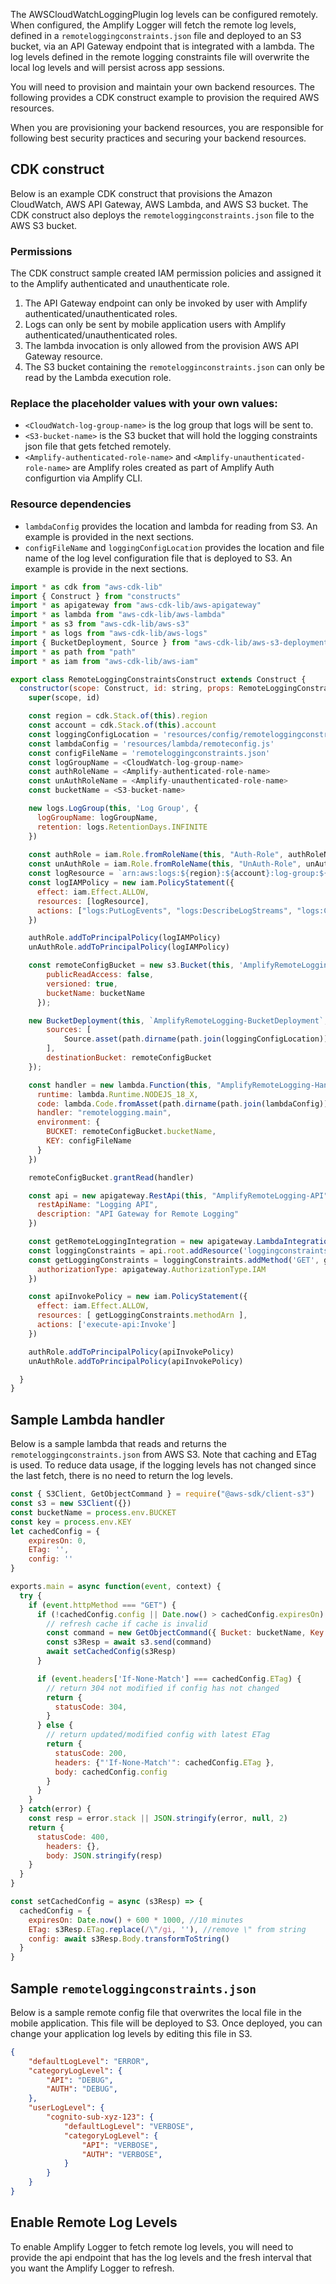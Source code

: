 The AWSCloudWatchLoggingPlugin log levels can be configured remotely.  When configured, the Amplify Logger will fetch the remote log levels, defined in a `remoteloggingconstraints.json` file and deployed to an S3 bucket, via an API Gateway endpoint that is integrated with a lambda.  The log levels defined in the remote logging constraints file will overwrite the local log levels and will persist across app sessions.

You will need to provision and maintain your own backend resources.  The following provides a CDK construct example to provision the required AWS resources.

<Callout warning>
When you are provisioning your backend resources, you are responsible for following best security practices and securing your backend resources.
</Callout>

## CDK construct
Below is an example CDK construct that provisions the Amazon CloudWatch, AWS API Gateway, AWS Lambda, and AWS S3 bucket.  The CDK construct also deploys the `remoteloggingconstraints.json` file to the AWS S3 bucket. 

### Permissions
The CDK construct sample created IAM permission policies and assigned it to the Amplify authenticated and unauthenticate role.  
1. The API Gateway endpoint can only be invoked by user with Amplify authenticated/unauthenticated roles.  
2. Logs can only be sent by mobile application users with Amplify authenticated/unauthenticated roles.
3. The lambda invocation is only allowed from the provision AWS API Gateway resource.
4. The S3 bucket containing the `remotelogginconstraints.json` can only be read by the Lambda execution role.

### Replace the placeholder values with your own values:
* `<CloudWatch-log-group-name>` is the log group that logs will be sent to.
* `<S3-bucket-name>` is the S3 bucket that will hold the logging constraints json file that gets fetched remotely.
* `<Amplify-authenticated-role-name>` and `<Amplify-unauthenticated-role-name>` are Amplify roles created as part of Amplify Auth configurtion via Amplify CLI.  

### Resource dependencies
* `lambdaConfig` provides the location and lambda for reading from S3.  An example is provided in the next sections.
* `configFileName` and `loggingConfigLocation` provides the location and file name of the log level configuration file that is deployed to S3.  An example is provide in the next sections. 

```js
import * as cdk from "aws-cdk-lib"
import { Construct } from "constructs"
import * as apigateway from "aws-cdk-lib/aws-apigateway"
import * as lambda from "aws-cdk-lib/aws-lambda"
import * as s3 from "aws-cdk-lib/aws-s3"
import * as logs from "aws-cdk-lib/aws-logs"
import { BucketDeployment, Source } from "aws-cdk-lib/aws-s3-deployment"
import * as path from "path"
import * as iam from "aws-cdk-lib/aws-iam"

export class RemoteLoggingConstraintsConstruct extends Construct {
  constructor(scope: Construct, id: string, props: RemoteLoggingConstraintProps) {
    super(scope, id)

    const region = cdk.Stack.of(this).region
    const account = cdk.Stack.of(this).account
    const loggingConfigLocation = 'resources/config/remoteloggingconstraints.json'
    const lambdaConfig = 'resources/lambda/remoteconfig.js'
    const configFileName = 'remoteloggingconstraints.json'
    const logGroupName = <CloudWatch-log-group-name>
    const authRoleName = <Amplify-authenticated-role-name> 
    const unAuthRoleName = <Amplify-unauthenticated-role-name>
    const bucketName = <S3-bucket-name>

    new logs.LogGroup(this, 'Log Group', {
      logGroupName: logGroupName,
      retention: logs.RetentionDays.INFINITE
    })
    
    const authRole = iam.Role.fromRoleName(this, "Auth-Role", authRoleName)
    const unAuthRole = iam.Role.fromRoleName(this, "UnAuth-Role", unAuthRoleName)
    const logResource = `arn:aws:logs:${region}:${account}:log-group:${logGroupName}:log-stream:*`
    const logIAMPolicy = new iam.PolicyStatement({
      effect: iam.Effect.ALLOW,
      resources: [logResource],
      actions: ["logs:PutLogEvents", "logs:DescribeLogStreams", "logs:CreateLogStream"]
    })

    authRole.addToPrincipalPolicy(logIAMPolicy)
    unAuthRole.addToPrincipalPolicy(logIAMPolicy)

    const remoteConfigBucket = new s3.Bucket(this, 'AmplifyRemoteLogging-Bucket', {
        publicReadAccess: false,
        versioned: true,
        bucketName: bucketName
      });

    new BucketDeployment(this, `AmplifyRemoteLogging-BucketDeployment`, {
        sources: [
            Source.asset(path.dirname(path.join(loggingConfigLocation))),
        ],
        destinationBucket: remoteConfigBucket
    });

    const handler = new lambda.Function(this, "AmplifyRemoteLogging-Handler", {
      runtime: lambda.Runtime.NODEJS_18_X,
      code: lambda.Code.fromAsset(path.dirname(path.join(lambdaConfig))),
      handler: "remotelogging.main",
      environment: {
        BUCKET: remoteConfigBucket.bucketName,
        KEY: configFileName
      }
    })

    remoteConfigBucket.grantRead(handler)

    const api = new apigateway.RestApi(this, "AmplifyRemoteLogging-API", {
      restApiName: "Logging API",
      description: "API Gateway for Remote Logging"
    })

    const getRemoteLoggingIntegration = new apigateway.LambdaIntegration(handler)
    const loggingConstraints = api.root.addResource('loggingconstraints')
    const getLoggingConstraints = loggingConstraints.addMethod('GET', getRemoteLoggingIntegration, {
      authorizationType: apigateway.AuthorizationType.IAM
    })

    const apiInvokePolicy = new iam.PolicyStatement({
      effect: iam.Effect.ALLOW,
      resources: [ getLoggingConstraints.methodArn ],
      actions: ['execute-api:Invoke']
    })

    authRole.addToPrincipalPolicy(apiInvokePolicy)
    unAuthRole.addToPrincipalPolicy(apiInvokePolicy)

  }
}
```

## Sample Lambda handler
Below is a sample lambda that reads and returns the `remoteloggingconstraints.json` from AWS S3.
Note that caching and ETag is used.  To reduce data usage, if the logging levels has not changed since the last fetch, there is no need to return the log levels.

```js
const { S3Client, GetObjectCommand } = require("@aws-sdk/client-s3")
const s3 = new S3Client({})
const bucketName = process.env.BUCKET
const key = process.env.KEY
let cachedConfig = {
    expiresOn: 0, 
    ETag: '', 
    config: ''
}

exports.main = async function(event, context) {
  try {
    if (event.httpMethod === "GET") {
      if (!cachedConfig.config || Date.now() > cachedConfig.expiresOn) {
        // refresh cache if cache is invalid
        const command = new GetObjectCommand({ Bucket: bucketName, Key: key })
        const s3Resp = await s3.send(command)
        await setCachedConfig(s3Resp)
      }

      if (event.headers['If-None-Match'] === cachedConfig.ETag) {
        // return 304 not modified if config has not changed
        return {
          statusCode: 304,
        }
      } else {
        // return updated/modified config with latest ETag
        return {
          statusCode: 200,
          headers: {"'If-None-Match'": cachedConfig.ETag },
          body: cachedConfig.config
        }
      }
    }
  } catch(error) {
    const resp = error.stack || JSON.stringify(error, null, 2)
    return {
      statusCode: 400,
        headers: {},
        body: JSON.stringify(resp)
    }
  }
}

const setCachedConfig = async (s3Resp) => {
  cachedConfig = {
    expiresOn: Date.now() + 600 * 1000, //10 minutes
    ETag: s3Resp.ETag.replace(/\"/gi, ''), //remove \" from string
    config: await s3Resp.Body.transformToString()
  }
}
```

## Sample `remoteloggingconstraints.json`
Below is a sample remote config file that overwrites the local file in the mobile application.  This file will be deployed to S3.  Once deployed, you can change your application log levels by editing this file in S3.

```json
{
    "defaultLogLevel": "ERROR",
    "categoryLogLevel": {
        "API": "DEBUG",
        "AUTH": "DEBUG",
    },
    "userLogLevel": {
        "cognito-sub-xyz-123": {
            "defaultLogLevel": "VERBOSE",
            "categoryLogLevel": {
                "API": "VERBOSE",
                "AUTH": "VERBOSE",
            }
        }
    }
}
```

## Enable Remote Log Levels
To enable Amplify Logger to fetch remote log levels, you will need to provide the api endpoint that has the log levels and the fresh interval that you want the Amplify Logger to refresh.


<BlockSwitcher>
  <Block name="With Configuration File">
    <Fragments fragments={{all: remoteConfigProvider}}/>
  </Block>

  <Block name="Without Configuration File">
    <Fragments
      fragments={{
        ios: iosRemoteConfigProvider,
        android: androidRemoteConfigProvider
      }}
    />
  </Block>
</BlockSwitcher>

